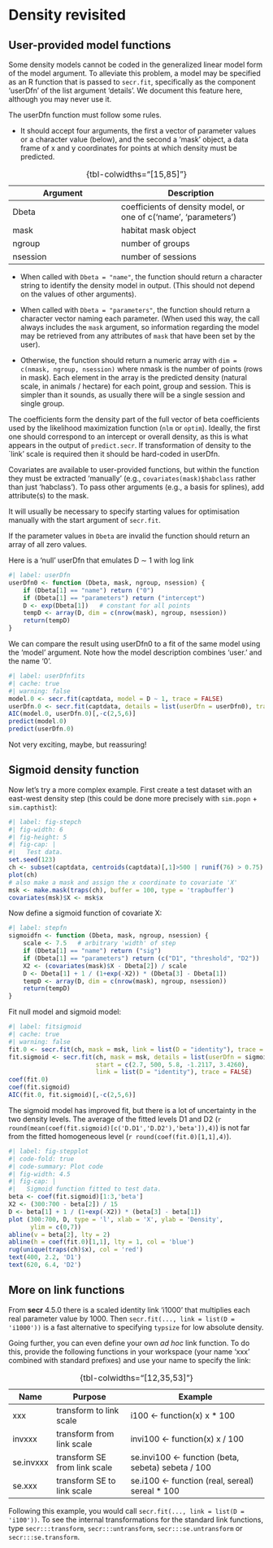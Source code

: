# Density revisited {#sec-densityappendix}

## User-provided model functions {#sec-userDfn}

Some density models cannot be coded in the generalized linear model form of the model argument. To alleviate this problem, a model may be specified as an R function that is passed to `secr.fit`, specifically as the component 'userDfn' of the list argument 'details'. We document this feature here, although you may never use it.

The userDfn function must follow some rules.

-  It should accept four arguments, the first a vector of parameter
values or a character value (below), and the second a 'mask' object, a
data frame of x and y coordinates for points at which density must
be predicted.

| Argument | Description | 
| -------- | ----------- |
| Dbeta | coefficients of density model, or one of c('name', 'parameters') |
| mask | habitat mask object |
| ngroup | number of groups |
| nsession | number of sessions |

: {tbl-colwidths="[15,85]"}
    
- When called with `Dbeta = "name"`, the function should return a character string to identify the density model in
output. (This should not depend on the values of other arguments).

- When called with `Dbeta = "parameters"`, the function should return a character vector naming each parameter. (When used this way, the call always includes the `mask` argument, so information regarding the model may be retrieved from any attributes of `mask` that have been set by the user).

- Otherwise, the function should return a numeric array with `dim = c(nmask, ngroup, nsession)` where nmask is the number of points (rows in mask). Each element in the array is the predicted density (natural scale, in animals / hectare) for each point, group and session. This is simpler than it sounds, as usually there will be a single session and single group.

The coefficients form the density part of the full vector of beta coefficients used by the likelihood maximization function (`nlm` or `optim`). Ideally, the first one should correspond to an intercept or overall density, as this is what appears in the output of `predict.secr`. If transformation of density to the `link' scale is required then it should be
hard-coded in userDfn.

Covariates are available to user-provided functions, but within the function they must be extracted 'manually' (e.g., `covariates(mask)$habclass` rather than just 'habclass'). To pass other arguments (e.g., a basis for splines),
add attribute(s) to the mask.

It will usually be necessary to specify starting values for optimisation manually with the start argument of `secr.fit`.

If the parameter values in `Dbeta` are invalid the function should return an array of all zero values.

Here is a 'null' userDfn that emulates D $\sim$ 1 with log link

```r
#| label: userDfn
userDfn0 <- function (Dbeta, mask, ngroup, nsession) {
    if (Dbeta[1] == "name") return ("0")
    if (Dbeta[1] == "parameters") return ("intercept")
    D <- exp(Dbeta[1])   # constant for all points
    tempD <- array(D, dim = c(nrow(mask), ngroup, nsession))
    return(tempD)
}
```

We can compare the result using userDfn0 to a fit of the same model using the 'model' argument. Note how the model description combines 'user.' and the name '0'.

```r
#| label: userDfnfits
#| cache: true
#| warning: false
model.0 <- secr.fit(captdata, model = D ~ 1, trace = FALSE)
userDfn.0 <- secr.fit(captdata, details = list(userDfn = userDfn0), trace = FALSE)
AIC(model.0, userDfn.0)[,-c(2,5,6)]
predict(model.0)
predict(userDfn.0)
```

Not very exciting, maybe, but reassuring!

## Sigmoid density function

Now let's try a more complex example. First create a test dataset with an east-west density step (this could be done more precisely with `sim.popn` + `sim.capthist`):
    
```r
#| label: fig-stepch
#| fig-width: 6
#| fig-height: 5
#| fig-cap: |
#|   Test data.
set.seed(123)
ch <- subset(captdata, centroids(captdata)[,1]>500 | runif(76) > 0.75)
plot(ch)
# also make a mask and assign the x coordinate to covariate 'X'
msk <- make.mask(traps(ch), buffer = 100, type = 'trapbuffer')
covariates(msk)$X <- msk$x
```

Now define a sigmoid function of covariate X:
```r
#| label: stepfn
sigmoidfn <- function (Dbeta, mask, ngroup, nsession) {
    scale <- 7.5   # arbitrary 'width' of step
    if (Dbeta[1] == "name") return ("sig")
    if (Dbeta[1] == "parameters") return (c("D1", "threshold", "D2"))
    X2 <- (covariates(mask)$X - Dbeta[2]) / scale
    D <- Dbeta[1] + 1 / (1+exp(-X2)) * (Dbeta[3] - Dbeta[1])
    tempD <- array(D, dim = c(nrow(mask), ngroup, nsession))
    return(tempD)
}
```

Fit null model and sigmoid model:
```r
#| label: fitsigmoid
#| cache: true
#| warning: false
fit.0 <- secr.fit(ch, mask = msk, link = list(D = "identity"), trace = FALSE)
fit.sigmoid <- secr.fit(ch, mask = msk, details = list(userDfn = sigmoidfn), 
                        start = c(2.7, 500, 5.8, -1.2117, 3.4260), 
                        link = list(D = "identity"), trace = FALSE)
coef(fit.0)
coef(fit.sigmoid)
AIC(fit.0, fit.sigmoid)[,-c(2,5,6)]
```

The sigmoid model has improved fit, but there is a lot of uncertainty in the two density levels. The average of the fitted levels D1 and D2 (`r round(mean(coef(fit.sigmoid)[c('D.D1','D.D2'),'beta']),4)`) is not far from the fitted homogeneous level (`r round(coef(fit.0)[1,1],4)`).

```r
#| label: fig-stepplot
#| code-fold: true
#| code-summary: Plot code
#| fig-width: 4.5
#| fig-cap: |
#|   Sigmoid function fitted to test data.
beta <- coef(fit.sigmoid)[1:3,'beta']
X2 <- (300:700 - beta[2]) / 15
D <- beta[1] + 1 / (1+exp(-X2)) * (beta[3] - beta[1])
plot (300:700, D, type = 'l', xlab = 'X', ylab = 'Density', 
      ylim = c(0,7))
abline(v = beta[2], lty = 2)
abline(h = coef(fit.0)[1,1], lty = 1, col = 'blue')
rug(unique(traps(ch)$x), col = 'red')
text(400, 2.2, 'D1')
text(620, 6.4, 'D2')
```

## More on link functions {#sec-linkappendix}

From **secr** 4.5.0 there is a scaled identity link 'i1000' that multiplies each real parameter value by 1000. Then `secr.fit(..., link = list(D = 'i1000'))` is a fast alternative to specifying `typsize` for low absolute density.

Going further, you can even define your own *ad hoc* link function. To do this, provide the following functions in your workspace (your name 'xxx' combined with standard  prefixes) and use your name to specify the link:
    
| Name | Purpose | Example |
|-------|-----------------|--------------------------------|
| xxx     | transform to link scale | i100 <- function(x) x * 100 |
| invxxx  | transform from link scale | invi100 <- function(x) x / 100 |
| se.invxxx | transform SE from link scale | se.invi100 <- function (beta, sebeta) sebeta / 100 |
| se.xxx    | transform SE to link scale | se.i100 <- function (real, sereal) sereal * 100 |

: {tbl-colwidths="[12,35,53]"}

Following this example, you would call `secr.fit(..., link = list(D = 'i100'))`.
To see the internal transformations for the standard link functions, type `secr:::transform`, `secr:::untransform`, `secr:::se.untransform` or `secr:::se.transform`.
